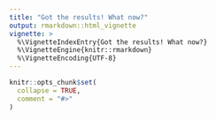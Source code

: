 ```yaml
---
title: "Got the results! What now?"
output: rmarkdown::html_vignette
vignette: >
  %\VignetteIndexEntry{Got the results! What now?}
  %\VignetteEngine{knitr::rmarkdown}
  %\VignetteEncoding{UTF-8}
---
```


```r
knitr::opts_chunk$set(
  collapse = TRUE,
  comment = "#>"
)
```

